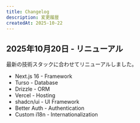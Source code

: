 ```yaml
---
title: Changelog
description: 変更履歴
createdAt: 2025-10-22
---
```


## 2025年10月20日 - リニューアル

最新の技術スタックに合わせてリニューアルしました。

- Next.js 16 - Framework
- Turso - Database
- Drizzle - ORM
- Vercel - Hosting
- shadcn/ui - UI Framework
- Better Auth - Authentication
- Custom i18n - Internationalization